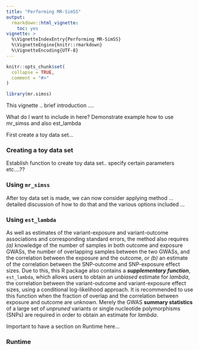 ```yaml
---
title: "Performing MR-SimSS"
output: 
  rmarkdown::html_vignette:
    toc: yes
vignette: >
  %\VignetteIndexEntry{Performing MR-SimSS}
  %\VignetteEngine{knitr::rmarkdown}
  %\VignetteEncoding{UTF-8}
---
```


```r
knitr::opts_chunk$set(
  collapse = TRUE,
  comment = "#>"
)
```

```r
library(mr.simss)
```


This vignette .. brief introduction .... 



What do I want to include in here? Demonstrate example how to use mr_simss and also est_lambda 

First create a toy data set...

### Creating a toy data set

Establish function to create toy data set.. specify certain parameters etc....??  

### Using `mr_simss`

After toy data set is made, we can now consider applying method ... detailed discussion of how to do that and the various options included ... 


### Using `est_lambda`

As well as estimates of the variant-exposure and variant-outcome associations and corresponding standard errors, the method also requires *(a)* knowledge of the number of samples in both outcome and exposure GWASs, the number of overlapping samples between the two GWASs, and the correlation between the exposure and the outcome, or *(b)* an estimate of the correlation between the SNP-outcome and SNP-exposure effect sizes. Due to this, this R package also contains a ***supplementary function***, `est_lambda`, which allows users to obtain an *unbiased* estimate for *lambda*, the correlation between the variant-outcome and variant-exposure effect sizes, using a conditional log-likelihood approach. It is recommended to use this function when the fraction of overlap and the correlation between exposure and outcome are unknown. Merely the GWAS **summary statistics** of a large set of *unpruned* variants or single nucleotide polymorphisms (SNPs) are required in order to obtain an estimate for *lambda*.


Important to have a section on Runtime here... 

### Runtime
